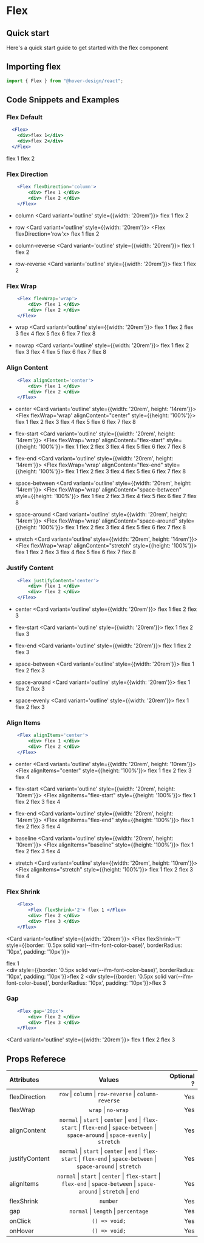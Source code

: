 # Flex

## Quick start

Here's a quick start guide to get started with the flex component

## Importing flex

```jsx
import { Flex } from "@hover-design/react";
```

## Code Snippets and Examples

### Flex Default


```jsx
  <Flex>
    <div>flex 1</div>
    <div>flex 2</div>
  </Flex>
```

<Flex>
    <Card variant='outline' >flex 1</Card>
    <Card variant='outline' >flex 2</Card>
</Flex>

### Flex Direction

```jsx
    <Flex flexDirection='column'>
        <div> flex 1 </div>
        <div> flex 2 </div>
    </Flex>
```
- column
<Card variant='outline' style={{width: '20rem'}}>
    <Flex flexDirection='column'>
        <Card variant='outline' >flex 1</Card>
        <Card variant='outline' >flex 2</Card>
    </Flex>
</Card>

- row
<Card variant='outline' style={{width: '20rem'}}>
    <Flex flexDirection='row'x>
        <Card variant='outline' >flex 1</Card>
        <Card variant='outline' >flex 2</Card>
    </Flex>
</Card>

- column-reverse
<Card variant='outline' style={{width: '20rem'}}>
    <Flex flexDirection='column-reverse'>
        <Card variant='outline' >flex 1</Card>
        <Card variant='outline' >flex 2</Card>
    </Flex>
</Card>

- row-reverse
<Card variant='outline' style={{width: '20rem'}}>
    <Flex flexDirection='row-reverse'>
        <Card variant='outline' >flex 1</Card>
        <Card variant='outline' >flex 2</Card>
    </Flex>
</Card>

### Flex Wrap

```jsx
    <Flex flexWrap='wrap'>
        <div> flex 1 </div>
        <div> flex 2 </div>
    </Flex>
```

- wrap
<Card variant='outline' style={{width: '20rem'}}>
    <Flex flexWrap='wrap' >
        <Card variant='outline' >flex 1</Card>
        <Card variant='outline' >flex 2</Card>
        <Card variant='outline' >flex 3</Card>
        <Card variant='outline' >flex 4</Card>
        <Card variant='outline' >flex 5</Card>
        <Card variant='outline' >flex 6</Card>
        <Card variant='outline' >flex 7</Card>
        <Card variant='outline' >flex 8</Card>
    </Flex>
</Card>

- nowrap
<Card variant='outline' style={{width: '20rem'}}>
    <Flex flexWrap='nowrap'>
        <Card variant='outline' >flex 1</Card>
        <Card variant='outline' >flex 2</Card>
        <Card variant='outline' >flex 3</Card>
        <Card variant='outline' >flex 4</Card>
        <Card variant='outline' >flex 5</Card>
        <Card variant='outline' >flex 6</Card>
        <Card variant='outline' >flex 7</Card>
        <Card variant='outline' >flex 8</Card>
    </Flex>
</Card>

### Align Content

```jsx
    <Flex alignContent='center'>
        <div> flex 1 </div>
        <div> flex 2 </div>
    </Flex> 
```

- center
<Card variant='outline' style={{width: '20rem', height: '14rem'}}>
    <Flex flexWrap='wrap' alignContent="center" style={{height: '100%'}}>
        <Card variant='outline' >flex 1</Card>
        <Card variant='outline' >flex 2</Card>
        <Card variant='outline' >flex 3</Card>
        <Card variant='outline' >flex 4</Card>
        <Card variant='outline' >flex 5</Card>
        <Card variant='outline' >flex 6</Card>
        <Card variant='outline' >flex 7</Card>
        <Card variant='outline' >flex 8</Card>
    </Flex>
</Card>

- flex-start
<Card variant='outline' style={{width: '20rem', height: '14rem'}}>
    <Flex flexWrap='wrap' alignContent="flex-start" style={{height: '100%'}}>
        <Card variant='outline' >flex 1</Card>
        <Card variant='outline' >flex 2</Card>
        <Card variant='outline' >flex 3</Card>
        <Card variant='outline' >flex 4</Card>
        <Card variant='outline' >flex 5</Card>
        <Card variant='outline' >flex 6</Card>
        <Card variant='outline' >flex 7</Card>
        <Card variant='outline' >flex 8</Card>
    </Flex>
</Card>

- flex-end
<Card variant='outline' style={{width: '20rem', height: '14rem'}}>
    <Flex flexWrap='wrap' alignContent="flex-end" style={{height: '100%'}}>
        <Card variant='outline' >flex 1</Card>
        <Card variant='outline' >flex 2</Card>
        <Card variant='outline' >flex 3</Card>
        <Card variant='outline' >flex 4</Card>
        <Card variant='outline' >flex 5</Card>
        <Card variant='outline' >flex 6</Card>
        <Card variant='outline' >flex 7</Card>
        <Card variant='outline' >flex 8</Card>
    </Flex>
</Card>

- space-between
<Card variant='outline' style={{width: '20rem', height: '14rem'}}>
    <Flex flexWrap='wrap' alignContent="space-between" style={{height: '100%'}}>
        <Card variant='outline' >flex 1</Card>
        <Card variant='outline' >flex 2</Card>
        <Card variant='outline' >flex 3</Card>
        <Card variant='outline' >flex 4</Card>
        <Card variant='outline' >flex 5</Card>
        <Card variant='outline' >flex 6</Card>
        <Card variant='outline' >flex 7</Card>
        <Card variant='outline' >flex 8</Card>
    </Flex>
</Card>

- space-around
<Card variant='outline' style={{width: '20rem', height: '14rem'}}>
    <Flex flexWrap='wrap' alignContent="space-around" style={{height: '100%'}}>
        <Card variant='outline' >flex 1</Card>
        <Card variant='outline' >flex 2</Card>
        <Card variant='outline' >flex 3</Card>
        <Card variant='outline' >flex 4</Card>
        <Card variant='outline' >flex 5</Card>
        <Card variant='outline' >flex 6</Card>
        <Card variant='outline' >flex 7</Card>
        <Card variant='outline' >flex 8</Card>
    </Flex>
</Card>

- stretch
<Card variant='outline' style={{width: '20rem', height: '14rem'}}>
    <Flex flexWrap='wrap' alignContent="stretch" style={{height: '100%'}}>
        <Card variant='outline' >flex 1</Card>
        <Card variant='outline' >flex 2</Card>
        <Card variant='outline' >flex 3</Card>
        <Card variant='outline' >flex 4</Card>
        <Card variant='outline' >flex 5</Card>
        <Card variant='outline' >flex 6</Card>
        <Card variant='outline' >flex 7</Card>
        <Card variant='outline' >flex 8</Card>
    </Flex>
</Card>


### Justify Content

```jsx
    <Flex justifyContent='center'>
        <div> flex 1 </div>
        <div> flex 2 </div>
    </Flex>
```

- center
<Card variant='outline' style={{width: '20rem'}}>
    <Flex flexWrap='wrap' justifyContent="center">
        <Card variant='outline' >flex 1</Card>
        <Card variant='outline' >flex 2</Card>
        <Card variant='outline' >flex 3</Card>
    </Flex>
</Card>

- flex-start
<Card variant='outline' style={{width: '20rem'}}>
    <Flex flexWrap='wrap' justifyContent="flex-start">
        <Card variant='outline' >flex 1</Card>
        <Card variant='outline' >flex 2</Card>
        <Card variant='outline' >flex 3</Card>
    </Flex>
</Card>

- flex-end
<Card variant='outline' style={{width: '20rem'}}>
    <Flex flexWrap='wrap' justifyContent="flex-end">
        <Card variant='outline' >flex 1</Card>
        <Card variant='outline' >flex 2</Card>
        <Card variant='outline' >flex 3</Card>
    </Flex>
</Card>

- space-between
<Card variant='outline' style={{width: '20rem'}}>
    <Flex flexWrap='wrap' justifyContent="space-between">
        <Card variant='outline' >flex 1</Card>
        <Card variant='outline' >flex 2</Card>
        <Card variant='outline' >flex 3</Card>
    </Flex>
</Card>

- space-around
<Card variant='outline' style={{width: '20rem'}}>
    <Flex flexWrap='wrap' justifyContent="space-around">
        <Card variant='outline' >flex 1</Card>
        <Card variant='outline' >flex 2</Card>
        <Card variant='outline' >flex 3</Card>
    </Flex>
</Card>

- space-evenly
<Card variant='outline' style={{width: '20rem'}}>
    <Flex flexWrap='wrap' justifyContent="space-evenly">
        <Card variant='outline' >flex 1</Card>
        <Card variant='outline' >flex 2</Card>
        <Card variant='outline' >flex 3</Card>
    </Flex>
</Card>

### Align Items

```jsx
    <Flex alignItems='center'>
        <div> flex 1 </div>
        <div> flex 2 </div>
    </Flex>
```

- center
<Card variant='outline' style={{width: '20rem', height: '10rem'}}>
    <Flex alignItems="center" style={{height: '100%'}}>
        <Card variant='outline' >flex 1</Card>
        <Card variant='outline' >flex 2</Card>
        <Card variant='outline' >flex 3</Card>
        <Card variant='outline' >flex 4</Card>
    </Flex>
</Card>

- flex-start
<Card variant='outline' style={{width: '20rem', height: '10rem'}}>
    <Flex alignItems="flex-start" style={{height: '100%'}}>
        <Card variant='outline' >flex 1</Card>
        <Card variant='outline' >flex 2</Card>
        <Card variant='outline' >flex 3</Card>
        <Card variant='outline' >flex 4</Card>
    </Flex>
</Card>

- flex-end
<Card variant='outline' style={{width: '20rem', height: '14rem'}}>
    <Flex alignItems="flex-end" style={{height: '100%'}}>
        <Card variant='outline' >flex 1</Card>
        <Card variant='outline' >flex 2</Card>
        <Card variant='outline' >flex 3</Card>
        <Card variant='outline' >flex 4</Card>
    </Flex>
</Card>

- baseline
<Card variant='outline' style={{width: '20rem', height: '10rem'}}>
    <Flex alignItems="baseline" style={{height: '100%'}}>
        <Card variant='outline' >flex 1</Card>
        <Card variant='outline' >flex 2</Card>
        <Card variant='outline' >flex 3</Card>
        <Card variant='outline' >flex 4</Card>
    </Flex>
</Card>

- stretch
<Card variant='outline' style={{width: '20rem', height: '10rem'}}>
    <Flex alignItems="stretch" style={{height: '100%'}}>
        <Card variant='outline' >flex 1</Card>
        <Card variant='outline' >flex 2</Card>
        <Card variant='outline' >flex 3</Card>
        <Card variant='outline' >flex 4</Card>
    </Flex>
</Card>

### Flex Shrink
```jsx
    <Flex>
        <Flex flexShrink='2'> flex 1 </Flex>
        <div> flex 2 </div>
        <div> flex 3 </div>
    </Flex>
```

<Card variant='outline' style={{width: '20rem'}}>
    <Flex>
        <Flex flexShrink='1' style={{border: '0.5px solid var(--ifm-font-color-base)', borderRadius: '10px', padding: '10px'}}>
            <div>
                flex 1
            </div>
        </Flex>
            <div style={{border: '0.5px solid var(--ifm-font-color-base)', borderRadius: '10px', padding: '10px'}}>flex 2</div>
            <div style={{border: '0.5px solid var(--ifm-font-color-base)', borderRadius: '10px', padding: '10px'}}>flex 3</div>
    </Flex>
</Card>

### Gap
```jsx
    <Flex gap='20px'>
        <div> flex 2 </div>
        <div> flex 3 </div>
    </Flex>
```

<Card variant='outline' style={{width: '20rem'}}>
    <Flex gap='20px'>
        <Card variant='outline'>flex 1</Card>
        <Card variant='outline'>flex 2</Card>
        <Card variant='outline'>flex 3</Card>
    </Flex>
</Card>

<!-- ### Flex Grow
```jsx
    <Flex flexGrow='1'>
        <div> flex 1 </div>
        <div> flex 2 </div>
        <div> flex 3 </div>
    </Flex>
```

<Card variant='outline' style={{width: '20rem'}}>
    <Flex>
        <Flex flexGrow='2' style={{border: '0.5px solid white', borderRadius: '10px', padding: '10px'}}>
            <div>
                flex 1
            </div>
        </Flex>
            <div style={{border: '0.5px solid white', borderRadius: '10px', padding: '10px'}}>flex 2</div>
            <div style={{border: '0.5px solid white', borderRadius: '10px', padding: '10px'}}>flex 3</div>
    </Flex>
</Card>

### Flex Basis
```jsx
    <Flex flexBasis='1'>
        <div> flex 1 </div>
        <div> flex 2 </div>
        <div> flex 3 </div>
    </Flex>
```
<Card variant='outline' style={{width: '20rem'}}>
    <Flex>
        <Flex flexBasis='0' style={{border: '0.5px solid white', borderRadius: '10px', padding: '10px'}}>
            <div>
                flex 1
            </div>
        </Flex>
            <div style={{border: '0.5px solid white', borderRadius: '10px', padding: '10px'}}>flex 2</div>
            <div style={{border: '0.5px solid white', borderRadius: '10px', padding: '10px'}}>flex 3</div>
    </Flex>
</Card>
 -->

## Props Referece

| Attributes    |                         Values                                        | Optional ? |
| :---------    | :--------------------------------------------------------------------:| ---------: |
| flexDirection | `row` &#124; `column` &#124; `row-reverse` &#124; `column-reverse`    |        Yes |
| flexWrap      | `wrap` &#124; `no-wrap`                                               |        Yes |
| alignContent  | `normal` &#124; `start` &#124; `center` &#124; `end` &#124; `flex-start` &#124; `flex-end` &#124; `space-between` &#124; `space-around` &#124; `space-evenly` &#124; `stretch`    |        Yes |
| justifyContent| `normal` &#124; `start` &#124; `center` &#124; `end` &#124; `flex-start` &#124; `flex-end` &#124; `space-between` &#124; `space-around` &#124; `stretch`                          |        Yes |
| alignItems    | `normal` &#124; `start` &#124; `center` &#124; `flex-start` &#124; `flex-end` &#124; `space-between` &#124; `space-around` &#124; `stretch` &#124; `end`                          |        Yes |
| flexShrink    | `number`                                                              |        Yes |
| gap           | `normal` &#124; `length` &#124; `percentage`                          |        Yes |
| onClick       |                      `() => void;`                                    |        Yes |
| onHover       |                      `() => void;`                                    |        Yes |
<!-- TODO: need to add ref, flexGrow, flexBasis -->